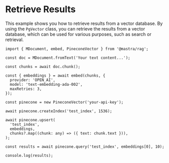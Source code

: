 # Retrieve Results

This example shows you how to retrieve results from a vector database. By using the `PgVector` class, you can retrieve the results from a vector database, which can be used for various purposes, such as search or retrieval.

```tsx copy
import { MDocument, embed, PineconeVector } from '@mastra/rag';

const doc = MDocument.fromText('Your text content...');

const chunks = await doc.chunk();

const { embeddings } = await embed(chunks, {
  provider: 'OPEN_AI',
  model: 'text-embedding-ada-002',
  maxRetries: 3,
});

const pinecone = new PineconeVector('your-api-key');

await pinecone.createIndex('test_index', 1536);

await pinecone.upsert(
  'test_index',
  embeddings,
  chunks?.map((chunk: any) => ({ text: chunk.text })),
);

const results = await pinecone.query('test_index', embeddings[0], 10);

console.log(results);
```

